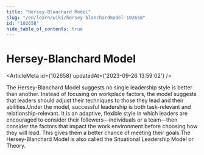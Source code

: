 ```yaml
---
title: "Hersey-Blanchard Model"
slug: "/en/learn/wiki/hersey-blanchardmodel-102658"
id: "102658"
hide_table_of_contents: true
---
```



# Hersey-Blanchard Model

<ArticleMeta id={102658} updatedAt={'2023-09-26 13:59:02'} />
<div className='border-solid border-b border-t-0 my-4 border-[var(--ifm-color-gray-300)]' />

The Hersey-Blanchard Model suggests no single leadership style is better than another. Instead of focusing on workplace factors, the model suggests that leaders should adjust their techniques to those they lead and their abilities.Under the model, successful leadership is both task-relevant and relationship-relevant. It is an adaptive, flexible style in which leaders are encouraged to consider their followers—individuals or a team—then consider the factors that impact the work environment before choosing how they will lead. This gives them a better chance of meeting their goals.The Hersey-Blanchard Model is also called the Situational Leadership Model or Theory.
